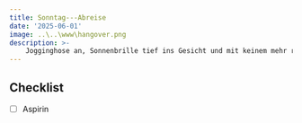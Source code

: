 ```yaml
---
title: Sonntag---Abreise
date: '2025-06-01'
image: ..\..\www\hangover.png
description: >- 
    Jogginghose an, Sonnenbrille tief ins Gesicht und mit keinem mehr reden---es ist Abreisetag.
---
```


## Checklist

- [ ] Aspirin

